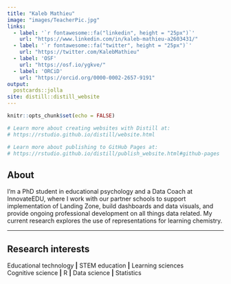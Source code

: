 ```yaml
---
title: "Kaleb Mathieu"
image: "images/TeacherPic.jpg"
links:
  - label: '`r fontawesome::fa("linkedin", height = "25px")`'
    url: "https://www.linkedin.com/in/kaleb-mathieu-a2603431/"
  - label: '`r fontawesome::fa("twitter", height = "25px")`'
    url: "https://twitter.com/KalebMathieu"
  - label: 'OSF'
    url: "https://osf.io/ygkve/"
  - label: 'ORCiD'
    url: "https://orcid.org/0000-0002-2657-9191"
output:
  postcards::jolla
site: distill::distill_website
---
```



```r
knitr::opts_chunk$set(echo = FALSE)

# Learn more about creating websites with Distill at:
# https://rstudio.github.io/distill/website.html

# Learn more about publishing to GitHub Pages at:
# https://rstudio.github.io/distill/publish_website.html#github-pages

```

## **About**

I'm a PhD student in educational psychology and a Data Coach at InnovateEDU, where I work with our partner schools to support implementation of Landing Zone, build dashboards and data visuals, and provide ongoing professional development on all things data related. My current research explores the use of representations for learning chemistry.  

---

## **Research interests**
 Educational technology **|** STEM education **|** Learning sciences  
 Cognitive science **|** R **|** Data science **|** Statistics

